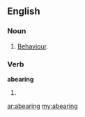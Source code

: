 ==English==

===Noun===
{{en-noun}}
# {{obsolete}} [[behaviour|Behaviour]].

===Verb===
'''abearing'''
# {{present participle of|[[abear]]}}

[[ar:abearing]]
[[my:abearing]]